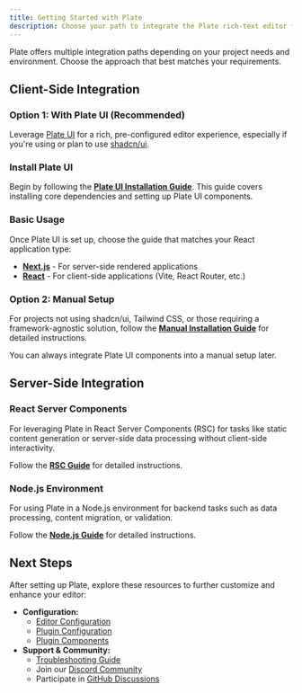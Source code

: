 ```yaml
---
title: Getting Started with Plate
description: Choose your path to integrate the Plate rich-text editor framework into your React project.
---
```


Plate offers multiple integration paths depending on your project needs and environment. Choose the approach that best matches your requirements.

## Client-Side Integration

### Option 1: With Plate UI (Recommended)

Leverage [Plate UI](/docs/plate-ui) for a rich, pre-configured editor experience, especially if you're using or plan to use [shadcn/ui](https://ui.shadcn.com/).

<Steps>

### Install Plate UI

Begin by following the **[Plate UI Installation Guide](./installation/plate-ui)**. This guide covers installing core dependencies and setting up Plate UI components.

### Basic Usage

Once Plate UI is set up, choose the guide that matches your React application type:

*   **[Next.js](./installation/next)** - For server-side rendered applications
*   **[React](./installation/react)** - For client-side applications (Vite, React Router, etc.)

</Steps>

### Option 2: Manual Setup

For projects not using shadcn/ui, Tailwind CSS, or those requiring a framework-agnostic solution, follow the **[Manual Installation Guide](./installation/manual)** for detailed instructions.

<Callout type="note">
  You can always integrate Plate UI components into a manual setup later.
</Callout>

## Server-Side Integration

### React Server Components

For leveraging Plate in React Server Components (RSC) for tasks like static content generation or server-side data processing without client-side interactivity.

Follow the **[RSC Guide](./installation/rsc)** for detailed instructions.

### Node.js Environment

For using Plate in a Node.js environment for backend tasks such as data processing, content migration, or validation.

Follow the **[Node.js Guide](./installation/node)** for detailed instructions.

## Next Steps

After setting up Plate, explore these resources to further customize and enhance your editor:

-   **Configuration:**
    -   [Editor Configuration](/docs/editor)
    -   [Plugin Configuration](/docs/plugin)
    -   [Plugin Components](/docs/plugin-components)
-   **Support & Community:**
    -   [Troubleshooting Guide](/docs/troubleshooting)
    -   Join our [Discord Community](https://discord.gg/mAZRuBzGM3)
    -   Participate in [GitHub Discussions](https://github.com/udecode/plate/discussions)
